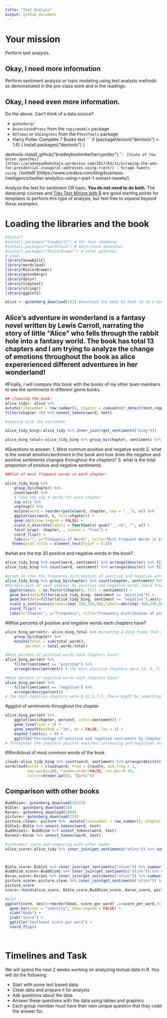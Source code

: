 ```yaml
---
title: "Text Analyis"
output: github_document
---
```





# Your mission

Perform text analysis.

## Okay, I need more information

Perform sentiment analysis or topic modeling using text analysis methods as demonstrated in the pre-class work and in the readings.

## Okay, I need even more information.

Do the above. Can't think of a data source?

- `gutenbergr`
- `AssociatedPress` from the `topicmodels` package
- `NYTimes` or `USCongress` from the `RTextTools` package
- Harry Potter Complete 7 Books text
    ```
    if (packageVersion("devtools") < 1.6) {
  install.packages("devtools")
}

devtools::install_github("bradleyboehmke/harrypotter")
    ```
- [State of the Union speeches](https://pradeepadhokshaja.wordpress.com/2017/03/31/scraping-the-web-for-presdential-inaugural-addresses-using-rvest/)
- Scrape tweets using [`twitteR`](https://www.credera.com/blog/business-intelligence/twitter-analytics-using-r-part-1-extract-tweets/)

Analyze the text for sentiment OR topic. **You do not need to do both**. The datacamp courses and [Tidy Text Mining with R](http://tidytextmining.com/) are good starting points for templates to perform this type of analysis, but feel free to *expand beyond these examples*.

# Loading the libraries and the book
```r
#Install
#install.packages("SnowballC") # for text stemming
#install.packages("wordcloud") # word-cloud generator 
#install.packages("RColorBrewer") # color palettes
# Load
library(SnowballC)
library(wordcloud)
library(RColorBrewer)
library(gutenbergr)
library(dplyr)
library(tidytext)
library(stringr)
library(ggplot2)

alice <- gutenberg_download(751) #download the book by book id in a dataframe
````
## Alice's adventure in wonderland is a fantasy novel written by Lewis Carroll, narrating the story of little "Alice" who fells through the rabbit hole into a fantasy world. The book has total 13 chapters and I am trying to analyze the change of emotions throughout the book as alice expererienced different adventures in her wonderland!

#Finally, I will compare this book with the books of my other team members to see the sentiments in different genre books

```r
## cleaning the book:
alice_tidy<- alice %>%  
mutate(linenumber = row_number(), chapter = cumsum(str_detect(text,regex("chapter|CHAPTER[\\divxlc]", ignore_case = TRUE)))) %>% #breaks down the book by chapter and stores the line number
filter(chapter >0) %>% unnest_tokens(word, text)
```


```r
#joining with the sentiment 

alice_tidy_bing<-alice_tidy %>% inner_join((get_sentiments("bing"))) 

alice_bing_total<-alice_tidy_bing %>% group_by(chapter, sentiment) %>% mutate(total_words=n()) %>% distinct(chapter, .keep_all=TRUE) %>% select("chapter", "sentiment", "total_words") # creating a column for total positive and negative words
```

#Questions to answer: 
1. Most common positive and negative words
2. what is the overall emotion/sentiment in the book and how does the negative and positive sentiments changes throughout the chapters? 
3. what is the total proportion of positive and negative sentiments 

```r
##Plot of most frequent words in each chapter:

alice_tidy_bing %>%
    group_by(chapter) %>%
    count(word) %>%
    # Take the top 5 words for each chapter
    top_n(5) %>%
    ungroup() %>%
    mutate(word = reorder(paste(word, chapter, sep = "__"), n)) %>%
    ggplot(aes(word, n, fill=chapter)) +
    geom_col(show.legend = FALSE) +
    scale_x_discrete(labels = function(x) gsub("__.+$", "", x)) +
    facet_wrap(~ chapter, , scales = "free") +
    coord_flip() +
    labs(x="", y="Frequency of Words", title="Most Frequent Words in Each Chapter") +
   theme(plot.title = element_text(hjust = 0.5))

```
#what are the top 20 positive and negative words in the book?
```r
alice_tidy_bing %>% count(word, sentiment) %>% arrange(desc(n)) %>% filter(sentiment == "positive") %>% top_n(20)  
alice_tidy_bing %>% count(word, sentiment) %>% arrange(desc(n)) %>% filter(sentiment == "negative") %>% top_n(20)

#graph to show the frequency distribution of positive and negative words by each chapter
alice_tidy_bing %>% group_by(chapter) %>% count(chapter, sentiment) %>% rename(total_words=n) %>%
#Pyramid plot of each chapter by positive and negative words (word frequency by each chapter):
  ggplot(aes(x = as.factor(chapter), fill = sentiment)) + 
  geom_bar(data=filter(alice_tidy_bing, sentiment == "positive")) + 
  geom_bar(data=filter(alice_tidy_bing, sentiment == "negative"),aes(y=..count..*(-1))) + #aes option aligns the plot to 0 and counts on both side of x axis from 0 to positive
  scale_y_continuous(breaks=seq(-350,350,50),labels=abs(seq(-350,350,50))) + 
  coord_flip() +
  labs(x="Chapter", y="Frequency", title="Frequency distribution of positive and negative sentiments by chapter")

```

#What percents of positive and negative words each chapters have?
```r
alice_bing_percent<- alice_bing_total %>% #creating a data frame that contains the percent of positive and negative sentiments over the total sentiments
    group_by(chapter) %>%
    mutate(total = sum(total_words),
         percent = total_words/total) 

#What percent of positive words each chapters have?
alice_bing_percent %>%
    filter(sentiment == "positive") %>%
    arrange(desc(percent)) # the most positive chapters were 13, 6, 3, 1, 11. All the chapters have more than 50% of positive sentiments

#What percent of negative words each chapters have?
alice_bing_percent %>%
    filter(sentiment == "negative") %>%
    arrange(desc(percent))
# the most negative chapters were 8,12,5,7,2. There might be something problem happening in the middle of the book. chapter 1 and 2 looks like to have high percent of positive and negative sentiments. Chapter 13 have the lowest percent of negative words indicating a happy ending

```
#ggplot of sentiments throughout the chapter
```r
alice_bing_percent %>%
    ggplot(aes(chapter, percent, color=sentiment)) +
    geom_line(size = 1) +
    geom_smooth(method = "lm", se = FALSE, lty = 2) +
    expand_limits(y = 0) +
    ggtitle("Percentage of positive and negative sentiments by chapter") 
# Throughout the chapters positve emotions increasing and negatives are decreasing and it looks like positive words had an abrupt increase at the end of the story.

```


#Wordcloud of most common words of the book
```r
cloud<-alice_tidy_bing %>% count(word, sentiment) %>% arrange(desc(n)) #data frame for wordcloud
wordcloud(words = cloud$word, freq = cloud$n, min.freq = 1,
          max.words=200, random.order=FALSE, rot.per=0.35, 
          colors=brewer.pal(8, "Dark2"))
```



## Comparison with other books
```r
Buddhism<- gutenberg_download(18223)
Bible<- gutenberg_download(10)
Koran<- gutenberg_download(2800)
picture<- gutenberg_download(174)
picture.clean<- picture %>%  mutate(linenumber = row_number(), chapter = cumsum(str_detect(text, regex("chapter [\\divxlc]", ignore_case = TRUE)))) %>% filter(chapter >0) %>% unnest_tokens(word, text)
Bible1<-Bible %>% unnest_tokens(word, text)
Buddhism1<- Buddhism %>% unnest_tokens(word, text)
Koran1<-Koran %>% unnest_tokens(word, text)
```

```r
#sentiment score and comparing with other books
alice_score<-alice_tidy %>% inner_join(get_sentiments("afinn")) %>% summarize(score_per_word=sum(score)/nrow(alice_tidy))



Bible_score<-Bible1 %>% inner_join(get_sentiments("afinn")) %>% summarize(score_per_word=sum(score)/nrow(Bible1))
Buddhism_score<-Buddhism1 %>% inner_join(get_sentiments("afinn")) %>% summarize(score_per_word=sum(score)/nrow(Buddhism1))
Koran_score<-Koran1 %>% inner_join(get_sentiments("afinn")) %>% summarize(score_per_word=sum(score)/nrow(Koran1))
picture_score<-picture.clean %>% inner_join(get_sentiments("afinn")) %>% summarize(score_per_word=sum(score)/nrow(picture.clean))
picture_score
score<-rbind(alice_score, Bible_score,Buddhism_score, Koran_score, picture_score) %>%   mutate(book=c("Alice","Bible","Buddhism","Koran", "Picture")) 

#plot
ggplot(score, aes(x=reorder(book, score_per_word) ,y=score_per_word,fill=book)) + 
  geom_bar(stat = "identity", show.legend = FALSE) + 
  xlab("Book") + 
  ylab("Score") + 
  ggtitle("Sentiment score per word") +
  coord_flip()




````


# Timelines and Task


We will spend the next 2 weeks working on analyzing textual data in R. You will do the following:

- Start with some text based data.
- Clean data and prepare it for analysis
- Ask questions about the data
- Answer these questions with the data using tables and graphics
- Each group member must have their own unique question that they code the answer for. 

